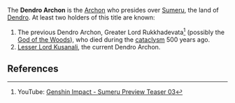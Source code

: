 {{Disambiguation}}
{{Terminology Infobox
|region = Sumeru}}
The '''Dendro Archon''' is the [[Archon]] who presides over [[Sumeru]], the land of [[Dendro]]. At least two holders of this title are known:
#The previous Dendro Archon, Greater Lord Rukkhadevata<ref>YouTube: [https://www.youtube.com/watch?v=JrC7DTUsii8 Genshin Impact - Sumeru Preview Teaser 03]</ref> (possibly the [[God of the Woods]]), who died during the [[cataclysm]] 500 years ago.
#[[Lesser Lord Kusanali]], the current Dendro Archon.

==References==
{{Reflist}}